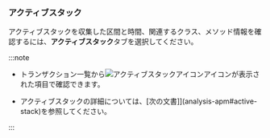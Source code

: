 ### アクティブスタック

<ImgLang img="analysis-tx-active-stack.png" desc="アクティブスタック" />

アクティブスタックを収集した区間と時間、関連するクラス、メソッド情報を確認するには、**アクティブスタック**タブを選択してください。 

:::note

-   トランザクション一覧から![アクティブスタックアイコン](/img/ic-s-active-stack.svg)アイコンが表示された項目で確認できます。

-   アクティブスタックの詳細については、[次の文書]](analysis-apm#active-stack)を参照してください。

:::
